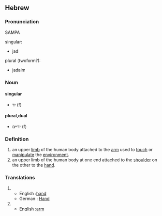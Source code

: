 ==Hebrew==
===Pronunciation===
SAMPA
;singular:
* jad
;plural (twoform?):
* jadaim


===Noun===
====singular====
* יד (f)

====plural,dual====
* ידיים (f)
 
===Definition===
# an upper [[limb]] of the human body attached to the [[arm]] used to [[touch]] or [[manipulate]] the [[environment]].
# an upper limb of the human body at one end attached to the [[shoulder]] on the other to the [[hand]].
 
===Translations===
#
#* English :[[hand]]
#* German : [[Hand]]
#
#* English :[[arm]]
#* German : [[Arm]]

[[ca:יד]]
[[fr:יד]]
[[he:יד]]
[[ru:יד]]